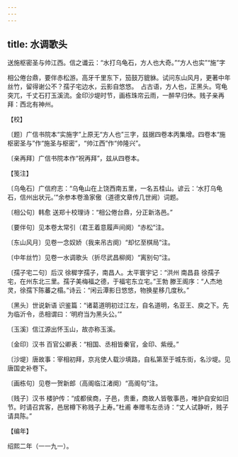 ```yaml
---
---
---
```

title: 水调歌头
---



送施枢密圣与帅江西。信之谶云：“水打乌龟石，方人也大奇。”“方人也实”“施”字





相公倦台鼎，要伴赤松游。高牙千里东下，笳鼓万貔貅。试问东山风月，更著中年丝竹，留得谢公不？孺子宅边水，云影自悠悠。　占古语，方人也，正黑头。穹龟突兀，千丈石打玉溪流。金印沙堤时节，画栋珠帘云雨，一醉早归休。贱子亲再拜：西北有神州。





【校】


〔题〕广信书院本“实施字”上原无“方人也”三字，兹据四卷本丙集增。四卷本“施枢密圣与”作“施圣与枢密”，“帅江西”作“帅隆兴”。

〔亲再拜〕广信书院本作“祝再拜”，兹从四卷本。





【笺注】


〔乌龟石〕广信府志：“乌龟山在上饶西南五里，一名五桂山。谚云：‘水打乌龟石，信州出状元。’”余参本卷渔家傲（道德文章传几世阙）词题。

〔相公句〕韩愈 送郑十校理诗：“相公倦台鼎，分正新洛邑。”

〔要伴句〕见本卷太常引（君王着意履声间阕）“赤松”注。

〔东山风月〕见卷一念奴娇（我来吊古阕）“却忆至棋局”注。

〔中年丝竹〕见卷一水调歌头（折尽武昌柳阕）“离别句”注。

〔孺子宅二句〕后汉 徐穉字孺子，南昌人。太平寰宇记：“洪州 南昌县 徐孺子宅，在州东北三里。孺子美梅福之德，于福宅东立宅。”王勃 滕王阁序：“人杰地灵，徐孺下陈蕃之榻。”诗云：“闲云潭影日悠悠，物换星移几度秋。”

〔黑头〕世说新语 识鉴篇：“诸葛道明初过江左，自名道明，名亚王、庾之下。先为临沂令，丞相谓曰：‘明府当为黑头公。’”

〔玉溪〕信江源出怀玉山，故亦称玉溪。

〔金印〕汉书 百官公卿表：“相国、丞相皆秦官，金印、紫绶。”

〔沙堤〕唐故事：宰相初拜，京兆使人载沙填路，自私第至于城东街，名沙堤。见唐国史补卷下。

〔画栋句〕见卷一贺新郎（高阁临江渚阕）“高阁句”注。

〔贱子〕汉书 楼护传：“成都侯商，子邑，贵重，商故人皆敬事邑，唯护自安如旧节。时请召宾客，邑居樽下称贱子上寿。”杜甫 奉赠韦左丞诗：“丈人试静听，贱子请具陈。”





【编年】


绍熙二年（一一九一）。
